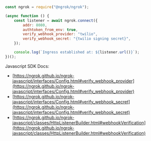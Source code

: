 ```jsx
const ngrok = require("@ngrok/ngrok");

(async function () {
	const listener = await ngrok.connect({
		addr: 8080,
		authtoken_from_env: true,
		verify_webhook_provider: "twilio",
		verify_webhook_secret: "{twilio signing secret}",
	});

	console.log(`Ingress established at: ${listener.url()}`);
})();
```

Javascript SDK Docs:

- [https://ngrok.github.io/ngrok-javascript/interfaces/Config.html#verify_webhook_provider](https://ngrok.github.io/ngrok-javascript/interfaces/Config.html#verify_webhook_provider)
- [https://ngrok.github.io/ngrok-javascript/interfaces/Config.html#verify_webhook_secret](https://ngrok.github.io/ngrok-javascript/interfaces/Config.html#verify_webhook_secret)
- [https://ngrok.github.io/ngrok-javascript/classes/HttpListenerBuilder.html#webhookVerification](https://ngrok.github.io/ngrok-javascript/classes/HttpListenerBuilder.html#webhookVerification)
